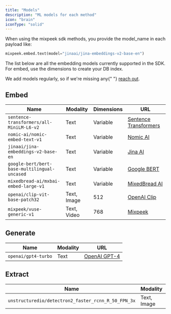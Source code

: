 ```yaml
---
title: "Models"
description: "ML models for each method"
icon: "brain"
iconType: "solid"
---
```


When using the mixpeek sdk methods, you provide the model_name in each payload like:

```python
mixpeek.embed.text(model="jinaai/jina-embeddings-v2-base-en")
```

The list below are all the embedding models currently supported in the SDK. For embed, use the dimensions to create your DB index.

<Note>
  We add models regularly, so if we're missing any{" "}
  <a href="https://mixpeek.com/contact">reach out</a>.
</Note>

## Embed

| Name                                         | Modality    | Dimensions | URL                                                    |
| -------------------------------------------- | ----------- | ---------- | ------------------------------------------------------ |
| `sentence-transformers/all-MiniLM-L6-v2`     | Text        | Variable   | [Sentence Transformers](https://www.sbert.net/)        |
| `nomic-ai/nomic-embed-text-v1`               | Text        | Variable   | [Nomic AI](https://nomic.ai/)                          |
| `jinaai/jina-embeddings-v2-base-en`          | Text        | Variable   | [Jina AI](https://jina.ai/)                            |
| `google-bert/bert-base-multilingual-uncased` | Text        | Variable   | [Google BERT](https://github.com/google-research/bert) |
| `mixedbread-ai/mxbai-embed-large-v1`         | Text        | Variable   | [MixedBread AI](https://mixedbread.ai/)                |
| `openai/clip-vit-base-patch32`               | Text, Image | 512        | [OpenAI Clip](https://github.com/openai/CLIP)          |
| `mixpeek/vuse-generic-v1`                    | Text, Video | 768        | [Mixpeek](https://mixpeek.com/models/vuse)             |

## Generate

| Name                | Modality | URL                                               |
| ------------------- | -------- | ------------------------------------------------- |
| `openai/gpt4-turbo` | Text     | [OpenAI GPT-4](https://openai.com/research/gpt-4) |

## Extract

| Name                                                | Modality    | URL                                                                              |
| --------------------------------------------------- | ----------- | -------------------------------------------------------------------------------- |
| `unstructuredio/detectron2_faster_rcnn_R_50_FPN_3x` | Text, Image | [Unstructured](https://docs.unstructured.io/api-reference/api-services/overview) |
